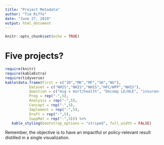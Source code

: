 ```yaml
---
title: "Project Metadata"
author: "Tim Riffe"
date: "June 27, 2019"
output: html_document
---
```


```r
knitr::opts_chunk$set(echo = TRUE)
```

# Five projects?

```r
require(knitr)
require(kableExtra)
require(tidyverse)
kable(data.frame(First = c("JD","MK","MF","SK","NU"),
		   Dataset = c("NHIS","NHIS","NHIS","HFC/WPP","NHIS"),
		   Question = c("mig x mort/health", "Decomp LE/HLE", "insurance x mort","global TFR trends","poverty x mort/health"),
		   Prep = rep("-",5),
		   Analysis = rep("-",5),
		   Concept = rep("-",5),
		   Implement = rep("-",5),
		   Draft = rep("-",5),
		   SuppMat = rep("-",5))) %>% 
   kable_styling(bootstrap_options = "striped", full_width = FALSE)
```

Remember, the objective is to have an impactful or policy-relevant result distilled in a single visualization. 

